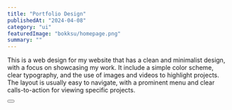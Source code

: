 ---
title: "Portfolio Design"
publishedAt: "2024-04-08"
category: "ui"
featuredImage: "bokksu/homepage.png"
summary: ""
---

This is a web design for my website that has a clean and minimalist design, with a focus on showcasing my work. It include a simple color scheme, clear typography, and the use of images and videos to highlight projects. The layout is usually easy to navigate, with a prominent menu and clear calls-to-action for viewing specific projects.

<div>
  <Button
    href="https://www.figma.com/file/HYM4jQVTshIA6OfDIz93fe/Potfolio-Design?node-id=0%3A1&t=jAD7zelUQZujpLB9-1"
    title="View project"
    className="mt-4 mb-12"
  />
</div>
